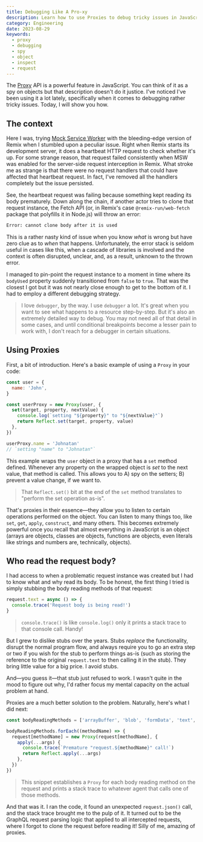 ```yaml
---
title: Debugging Like A Pro-xy
description: Learn how to use Proxies to debug tricky issues in JavaScript.
category: Engineering
date: 2023-08-29
keywords:
  - proxy
  - debugging
  - spy
  - object
  - inspect
  - request
---
```


The [Proxy](https://developer.mozilla.org/en-US/docs/Web/JavaScript/Reference/Global_Objects/Proxy) API is a powerful feature in JavaScript. You can think of it as a spy on objects but that description doesn't do it justice. I've noticed I've been using it a lot lately, specifically when it comes to debugging rather tricky issues. Today, I will show you how.

## The context

Here I was, trying [Mock Service Worker](https://github.com/mswjs/msw) with the bleeding-edge version of Remix when I stumbled upon a peculiar issue. Right when Remix starts its development server, it does a heartbeat HTTP request to check whether it's up. For some strange reason, that request failed consistently when MSW was enabled for the server-side request interception in Remix. What stroke me as strange is that there were no request handlers that could have affected that heartbeat request. In fact, I've removed all the handlers completely but the issue persisted.

See, the heartbeat request was failing because something kept reading its body prematurely. Down along the chain, if another actor tries to clone that request instance, the Fetch API (or, in Remix's case `@remix-run/web-fetch` package that polyfills it in Node.js) will throw an error:

```bash
Error: cannot clone body after it is used
```

This is a rather nasty kind of issue when you know _what_ is wrong but have zero clue as to _when_ that happens. Unfortunately, the error stack is seldom useful in cases like this, when a cascade of libraries is involved and the context is often disrupted, unclear, and, as a result, unknown to the thrown error.

I managed to pin-point the request instance to a moment in time where its `bodyUsed` property suddenly transitioned from `false` to `true`. That was the closest I got but it was not nearly close enough to get to the bottom of it. I had to employ a different debugging strategy.

> I love `debugger`, by the way. I use `debugger` a lot. It's great when you want to see what happens to a resource step-by-step. But it's also an extremely detailed way to debug. You may not need all of that detail in some cases, and until conditional breakpoints become a lesser pain to work with, I don't reach for a debugger in certain situations.

## Using Proxies

First, a bit of introduction. Here's a basic example of using a `Proxy` in your code:

```js
const user = {
  name: 'John',
}

const userProxy = new Proxy(user, {
  set(target, property, nextValue) {
    console.log(`setting "${property}" to "${nextValue}"`)
    return Reflect.set(target, property, value)
  },
})

userProxy.name = 'Johnatan'
// `setting "name" to "Johnatan"`
```

This example wraps the `user` object in a proxy that has a `set` method defined. Whenever any property on the wrapped object is _set_ to the next value, that method is called. This allows you to A) spy on the setters; B) prevent a value change, if we want to.

> That `Reflect.set()` bit at the end of the `set` method translates to "perform the set operation as-is".

That's proxies in their essence—they allow you to listen to certain operations performed on the object. You can listen to many things too, like `set`, `get`, `apply`, `construct`, and many others. This becomes extremely powerful once you recall that almost everything in JavaScript is an object (arrays are objects, classes are objects, functions are objects, even literals like strings and numbers are, technically, objects).

## Who read the request body?

I had access to when a problematic request instance was created but I had to know what and why read its body. To be honest, the first thing I tried is simply stubbing the body reading methods of that request:

```js
request.text = async () => {
  console.trace('Request body is being read!')
}
```

> `console.trace()` is like `console.log()` only it prints a stack trace to that console call. Handy!

But I grew to dislike stubs over the years. Stubs _replace_ the functionality, disrupt the normal program flow, and always require you to go an extra step or two if you wish for the stub to perform things as-is (such as storing the reference to the original `request.text` to then calling it in the stub). They bring little value for a big price. I avoid stubs.

And—you guess it—that stub just refused to work. I wasn't quite in the mood to figure out why, I'd rather focus my mental capacity on the actual problem at hand.

Proxies are a much better solution to the problem. Naturally, here's what I did next:

```js
const bodyReadingMethods = ['arrayBuffer', 'blob', 'formData', 'text', 'json']

bodyReadingMethods.forEach((methodName) => {
  request[methodName] = new Proxy(request[methodName], {
    apply(...args) {
      console.trace(`Premature "request.${methodName}" call!`)
      return Reflect.apply(...args)
    },
  })
})
```

> This snippet establishes a `Proxy` for each body reading method on the request and prints a stack trace to whatever agent that calls one of those methods.

And that was it. I ran the code, it found an unexpected `request.json()` call, and the stack trace brought me to the pulp of it. It turned out to be the GraphQL request parsing logic that applied to all intercepted requests, where I forgot to clone the request before reading it! Silly of me, amazing of proxies.
